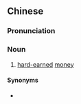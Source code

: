 {{also|血汗钱}}
==Chinese==
{{zh-forms|s=血汗钱|type=21}}

===Pronunciation===
{{zh-pron
|m=血hànqián
|cat=n
}}

===Noun===
{{zh-noun}}

# [[hard-earned]] [[money]]

====Synonyms====
* {{l|zh|艱苦錢}}
